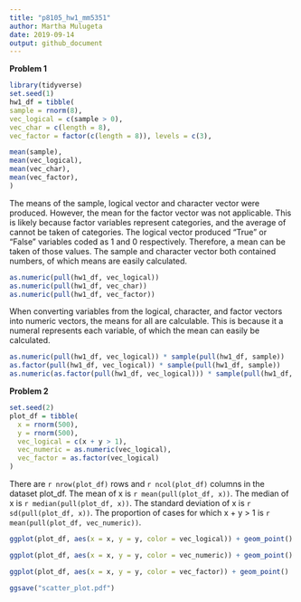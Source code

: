 ```yaml
---
title: "p8105_hw1_mm5351"
author: Martha Mulugeta
date: 2019-09-14
output: github_document
---
```


**Problem 1**
```r
library(tidyverse)
set.seed(1)
hw1_df = tibble(
sample = rnorm(8),
vec_logical = c(sample > 0),
vec_char = c(length = 8),
vec_factor = factor(c(length = 8)), levels = c(3),

mean(sample),
mean(vec_logical),
mean(vec_char),
mean(vec_factor),
)
```
The means of the sample, logical vector and character vector were produced. However, the mean for the factor vector was not applicable. This is likely because factor variables represent categories, and the average of cannot be taken of categories. The logical vector produced "True" or "False" variables coded as 1 and 0 respectively. Therefore, a mean can be taken of those values. The sample and character vector both contained numbers, of which means are easily calculated. 

```r
as.numeric(pull(hw1_df, vec_logical))
as.numeric(pull(hw1_df, vec_char))
as.numeric(pull(hw1_df, vec_factor))
```
When converting variables from the logical, character, and factor vectors into numeric vectors, the means for all are calculable. This is because it a numeral represents each variable, of which the mean can easily be calculated. 

```r
as.numeric(pull(hw1_df, vec_logical)) * sample(pull(hw1_df, sample))
as.factor(pull(hw1_df, vec_logical)) * sample(pull(hw1_df, sample))
as.numeric(as.factor(pull(hw1_df, vec_logical))) * sample(pull(hw1_df, sample))
```
**Problem 2**
```r
set.seed(2)
plot_df = tibble(
  x = rnorm(500),
  y = rnorm(500),
  vec_logical = c(x + y > 1),
  vec_numeric = as.numeric(vec_logical), 
  vec_factor = as.factor(vec_logical)
)
```

There are `r nrow(plot_df)` rows and `r ncol(plot_df)` columns in the dataset plot_df. The mean of x is `r mean(pull(plot_df, x))`. The median of x is `r median(pull(plot_df, x))`. The standard deviation of x is `r sd(pull(plot_df, x))`. The proportion of cases for which x + y > 1 is	`r mean(pull(plot_df, vec_numeric))`.  

```r
ggplot(plot_df, aes(x = x, y = y, color = vec_logical)) + geom_point()

ggplot(plot_df, aes(x = x, y = y, color = vec_numeric)) + geom_point()

ggplot(plot_df, aes(x = x, y = y, color = vec_factor)) + geom_point()

ggsave("scatter_plot.pdf")
```